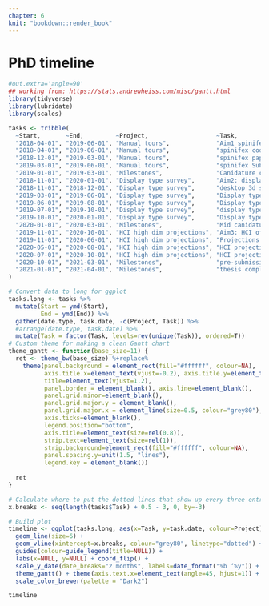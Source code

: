 ```yaml
---
chapter: 6
knit: "bookdown::render_book"
---
```


# PhD timeline {#ch:timeline}


```r
#out.extra='angle=90'
## working from: https://stats.andrewheiss.com/misc/gantt.html
library(tidyverse)
library(lubridate)
library(scales)

tasks <- tribble(
  ~Start,       ~End,         ~Project,                   ~Task,
  "2018-04-01", "2019-06-01", "Manual tours",             "Aim1 spinifex package",
  "2018-04-01", "2019-06-01", "Manual tours",             "spinifex code",
  "2018-12-01", "2019-03-01", "Manual tours",             "spinifex paper",
  "2019-03-01", "2019-06-01", "Manual tours",             "spinifex Submission and follow-up",
  "2019-01-01", "2019-03-01", "Milestones",               "Canidature confirmation",
  "2018-11-01", "2020-01-01", "Display type survey",      "Aim2: display type exp survey",
  "2018-11-01", "2018-12-01", "Display type survey",      "desktop 3d setup",
  "2019-03-01", "2019-06-01", "Display type survey",      "Display type c# code",
  "2019-06-01", "2019-08-01", "Display type survey",      "Display type Experimental survey",
  "2019-07-01", "2019-10-01", "Display type survey",      "display type paper",
  "2019-10-01", "2020-01-01", "Display type survey",      "Display type Submission and follow-up",
  "2020-01-01", "2020-03-01", "Milestones",               "Mid canidature review",
  "2019-11-01", "2020-10-01", "HCI high dim projections", "Aim3: HCI of high dim projections",
  "2019-11-01", "2020-06-01", "HCI high dim projections", "Projections in IATK, C# code",
  "2020-05-01", "2020-08-01", "HCI high dim projections", "HCI projections paper",
  "2020-07-01", "2020-10-01", "HCI high dim projections", "HCI projections Submission and follow-up",
  "2020-10-01", "2021-03-01", "Milestones",               "pre-submission presentation",
  "2021-01-01", "2021-04-01", "Milestones",               "thesis completion and submission"
)

# Convert data to long for ggplot
tasks.long <- tasks %>%
  mutate(Start = ymd(Start),
         End = ymd(End)) %>%
  gather(date.type, task.date, -c(Project, Task)) %>%
  #arrange(date.type, task.date) %>%
  mutate(Task = factor(Task, levels=rev(unique(Task)), ordered=T))
# Custom theme for making a clean Gantt chart
theme_gantt <- function(base_size=11) {
  ret <- theme_bw(base_size) %+replace%
    theme(panel.background = element_rect(fill="#ffffff", colour=NA),
          axis.title.x=element_text(vjust=-0.2), axis.title.y=element_text(vjust=1.5),
          title=element_text(vjust=1.2),
          panel.border = element_blank(), axis.line=element_blank(),
          panel.grid.minor=element_blank(),
          panel.grid.major.y = element_blank(),
          panel.grid.major.x = element_line(size=0.5, colour="grey80"),
          axis.ticks=element_blank(),
          legend.position="bottom", 
          axis.title=element_text(size=rel(0.8)),
          strip.text=element_text(size=rel(1)),
          strip.background=element_rect(fill="#ffffff", colour=NA),
          panel.spacing.y=unit(1.5, "lines"),
          legend.key = element_blank())
  
  ret
}

# Calculate where to put the dotted lines that show up every three entries
x.breaks <- seq(length(tasks$Task) + 0.5 - 3, 0, by=-3)

# Build plot
timeline <- ggplot(tasks.long, aes(x=Task, y=task.date, colour=Project)) + 
  geom_line(size=6) + 
  geom_vline(xintercept=x.breaks, colour="grey80", linetype="dotted") + 
  guides(colour=guide_legend(title=NULL)) +
  labs(x=NULL, y=NULL) + coord_flip() +
  scale_y_date(date_breaks="2 months", labels=date_format("%b ‘%y")) +
  theme_gantt() + theme(axis.text.x=element_text(angle=45, hjust=1)) +
  scale_color_brewer(palette = "Dark2")

timeline
```


